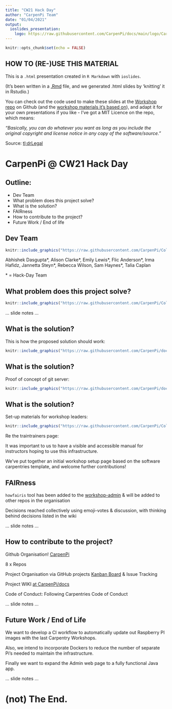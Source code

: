 ```yaml
---
title: "CW21 Hack Day"
author: "CarpenPi Team"
date: "01/04/2021"
output:
  ioslides_presentation:
    logo: https://raw.githubusercontent.com/CarpenPi/docs/main/logo/CarpenPi_1.png
---
```


```r
knitr::opts_chunk$set(echo = FALSE)
```

<script src="https://ajax.googleapis.com/ajax/libs/jquery/1.12.2/jquery.min.js"></script>

<script>
    $(document).ready(function() {
      $('slide:not(.title-slide, .backdrop, .segue)').append('<footer label=\"bit.ly/CarpenPi-CW21"></footer>');    
    })
</script>

<style>
  footer:after {
    content: attr(label);
    font-size: 12pt;
    position: absolute;
    bottom: 20px;
    left: 100px;
    line-height: 1.9;
  }
</style>

<style type="text/css">
slides > slide:not(.nobackground):after {
  content: '';
}
</style>

## HOW TO (RE-)USE THIS MATERIAL

This is a `.html` presentation created in `R Markdown` with `ioslides`. 

(It's been written in a [.Rmd](http://rmarkdown.rstudio.com) file, and we generated .html slides by 'knitting' it in Rstudio.)

You can check out the code used to make these slides at the [Workshop repo](https://github.com/CarpenPi/CollabW21-Demo-Presentation) on Github (and the [workshop materials it's based on](https://bit.ly/wallace-lab-git)), and adapt it for your own presentations if you like - I've got a MIT Licence on the repo, which means: 

*"Basically, you can do whatever you want as long as you include the original copyright and license notice in any copy of the software/source."*

Source: [tl;drLegal](https://tldrlegal.com/license/mit-license)

#  CarpenPi @ CW21 Hack Day

## Outline: 

* Dev Team
* What problem does this project solve?
* What is the solution?
* FAIRness
* How to contribute to the project?
* Future Work / End of life


## Dev Team

<div class="centered">
```r
knitr::include_graphics("https://raw.githubusercontent.com/CarpenPi/CollabW21-Demo-Presentation/main/images/CarpenPiTeam_CW21.png")
``` 
</div>

Abhishek Dasgupta\*, Alison Clarke\*, Emily Lewis\*, Flic Anderson\*, Irma Hafidz, Jannetta Steyn\*, Rebecca Wilson, Sam Haynes\*, Talia Caplan

\* = Hack-Day Team

## What problem does this project solve?

<div class="centered">
```r
knitr::include_graphics("https://raw.githubusercontent.com/CarpenPi/CollabW21-Demo-Presentation/main/images/problem.png")
``` 
</div>

<div class="notes">
... slide notes ...
</div>

## What is the solution?

This is how the proposed solution should work: 

<div class="centered">
```r
knitr::include_graphics("https://raw.githubusercontent.com/CarpenPi/docs/main/pi-network.png")
``` 
</div>

## What is the solution?

Proof of concept of git server:

```r
knitr::include_graphics("https://raw.githubusercontent.com/CarpenPi/docs/main/gitea.png")
``` 
</div>

## What is the solution?

Set-up materials for workshop leaders:

```r
knitr::include_graphics("https://raw.githubusercontent.com/CarpenPi/CollabW21-Demo-Presentation/main/images/traintrainers.png")
``` 

<div class="notes">
Re the traintrainers page:

It was important to us to have a visible and accessible manual for instructors hoping to use this infrastructure.

We've put together an initial workshop setup page based on the software carpentries template, and welcome further contributions!
</div>


## FAIRness

`howfairis` tool has been added to the [workshop-admin](https://github.com/CarpenPi/workshop-admin) & will be added to other repos in the organisation

Decisions reached collectively using emoji-votes & discussion, with thinking behind decisions listed in the wiki

<div class="notes">
... slide notes ...

</div>

## How to contribute to the project?

Github Organisation! [CarpenPi](https://github.com/CarpenPi)  

8 x Repos

Project Organisation via GitHub projects [Kanban Board](https://github.com/orgs/CarpenPi/projects/1) & Issue Tracking   

Project WIKI [at CarpenPi/docs](https://github.com/CarpenPi/docs/wiki)  

Code of Conduct: Following Carpentries Code of Conduct

<div class="notes">
... slide notes ...
</div>

## Future Work / End of Life

We want to develop a CI workflow to automatically update out Raspberry PI images with the last Carpentry Workshops. 

Also, we intend to incorporate Dockers to reduce the number of separate Pi's needed to maintain the infrastructure. 

Finally we want to expand the Admin web page to a fully functional Java app.

<div class="notes">
... slide notes ...
</div>

# (not) The End.
